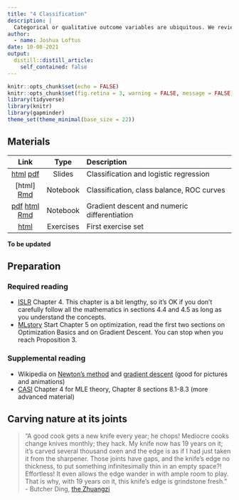 ```yaml
---
title: "4 Classification"
description: |
  Categorical or qualitative outcome variables are ubiquitous. We review some supervised learning methods for classification, and see how these may be applied to observational causal inference.
author:
  - name: Joshua Loftus
date: 10-08-2021
output:
  distill::distill_article:
    self_contained: false
---
```


```r
knitr::opts_chunk$set(echo = FALSE)
knitr::opts_chunk$set(fig.retina = 3, warning = FALSE, message = FALSE)
library(tidyverse)
library(knitr)
library(gapminder)
theme_set(theme_minimal(base_size = 22))
```


## Materials

| Link | Type | Description             |
|:----:|:----:|:------------------------|
| [html](slides/04-1-classification.html)  [pdf](slides/04-1-classification_handout.pdf) | Slides | Classification and logistic regression
| [html] [Rmd](notebooks/classification.Rmd) | Notebook | Classification, class balance, ROC curves |
| [pdf](notebooks/gradient_descent.pdf) [html](notebooks/gradient_descent.html) [Rmd](notebooks/gradient_descent.Rmd) | Notebook | Gradient descent and numeric differentiation |
| [html](exercises/pset1.html) | Exercises | First exercise set |

**To be updated**

## Preparation

### Required reading


- [ISLR](https://www.statlearning.com/) Chapter 4. This chapter is a bit lengthy, so it's OK if you don't carefully follow all the mathematics in sections 4.4 and 4.5 as long as you understand the concepts.
- [MLstory](https://mlstory.org/) Start Chapter 5 on optimization, read the first two sections on Optimization Basics and on Gradient Descent. You can stop when you reach Proposition 3.

### Supplemental reading

- Wikipedia on [Newton's method](https://en.wikipedia.org/wiki/Newton%27s_method_in_optimization) and [gradient descent](https://en.wikipedia.org/wiki/Gradient_descent) (good for pictures and animations)
- [CASI](https://hastie.su.domains/CASI/) Chapter 4 for MLE theory, Chapter 8 sections 8.1-8.3 (more advanced material)

## Carving nature at its joints

> "A good cook gets a new knife every year; he chops! Mediocre cooks change knives monthly; they hack. My knife now has 19 years on it; it’s carved several thousand oxen and the edge is as if I had just taken it from the sharpener. Those joints have gaps, and the knife’s edge no thickness, to put something infinitesimally thin in an empty space?! Effortless! It even allows the edge wander in with ample room to play. That is why, with 19 years on it, this knife’s edge is grindstone fresh." - Butcher Ding, [the Zhuangzi](https://plato.stanford.edu/entries/zhuangzi/#PonP)


